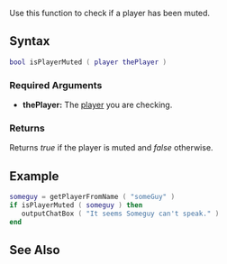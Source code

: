 
{{Server function}}
Use this function to check if a player has been muted.

==Syntax==
 <syntaxhighlight lang="lua">bool isPlayerMuted ( player thePlayer )</syntaxhighlight>
{{OOP||[[/player.md|player]]:isMuted|muted|setPlayerMuted}}
===Required Arguments===
*'''thePlayer:''' The [[/player.md|player]] you are checking.

===Returns===
Returns ''true'' if the player is muted and ''false'' otherwise.

==Example==
<syntaxhighlight lang="lua">
someguy = getPlayerFromName ( "someGuy" )
if isPlayerMuted ( someguy ) then
   outputChatBox ( "It seems Someguy can't speak." )
end
</syntaxhighlight>

==See Also==
{{Player functions}}